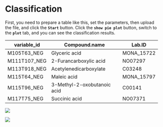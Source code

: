 # Classification

First, you need to prepare a table like this, set the parameters, then upload the file, and click the **`Start`** button. Click the **`show pie plot`** button, switch to the **`plot`** tab, and you can see the classification results.

| variable_id       | Compound.name             | Lab.ID       |  
|-------------------|---------------------------|--------------|  
| M105T63_NEG       | Glyceric acid             | MONA_15722   |  
| M111T107_NEG      | 2-Furancarboxylic acid    | NO07297      |  
| M113T918_NEG      | Acetylenedicarboxylate    | C03248       |  
| M115T64_NEG       | Maleic acid               | MONA_15797   |  
| M115T96_NEG       | 3-Methyl-2-oxobutanoic acid | C00141       |  
| M117T75_NEG       | Succinic acid             | NO07371      |

[![](https://pic.imgdb.cn/item/66686974d9c307b7e9422ea3.png)](https://pic.imgdb.cn/item/66686974d9c307b7e9422ea3.png)

[![](https://pic.imgdb.cn/item/66686b0cd9c307b7e9443584.png)](https://pic.imgdb.cn/item/66686b0cd9c307b7e9443584.png)

